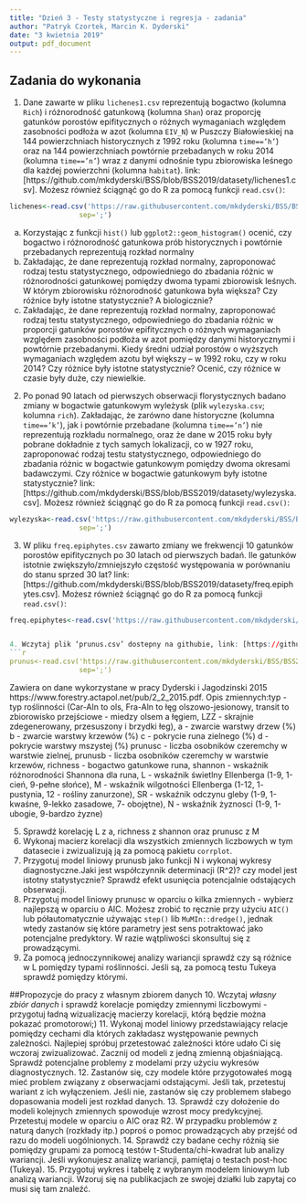 ```yaml
---
title: "Dzień 3 - Testy statystyczne i regresja - zadania"
author: "Patryk Czortek, Marcin K. Dyderski"
date: "3 kwietnia 2019"
output: pdf_document
---
```

## Zadania do wykonania

1. Dane zawarte w pliku `lichenes1.csv` reprezentują bogactwo (kolumna `Rich`) i różnorodność gatunkową (kolumna `Shan`) oraz proporcję gatunków porostów epifitycznych o różnych wymaganiach względem zasobności podłoża w azot (kolumna `EIV_N`) w Puszczy Białowieskiej na 144 powierzchniach historycznych z 1992 roku (kolumna `time==’h’`) oraz na 144 powierzchniach powtórnie przebadanych w roku 2014 (kolumna `time==’n’`) wraz z danymi odnośnie typu zbiorowiska leśnego dla każdej powierzchni (kolumna `habitat`). link: [https://github.com/mkdyderski/BSS/blob/BSS2019/datasety/lichenes1.csv]. Możesz również ściągnąć go do R za pomocą funkcji `read.csv()`:
```r
lichenes<-read.csv('https://raw.githubusercontent.com/mkdyderski/BSS/BSS2019/datasety/lichenes1.csv',
                 sep=';')
```
a)	Korzystając z funkcji `hist()` lub `ggplot2::geom_histogram()` ocenić, czy bogactwo i różnorodność gatunkowa prób historycznych i powtórnie przebadanych reprezentują rozkład normalny
b)	Zakładając, że dane reprezentują rozkład normalny, zaproponować rodzaj testu statystycznego, odpowiedniego do zbadania różnic w różnorodności gatunkowej pomiędzy dwoma typami zbiorowisk leśnych. W którym zbiorowisku różnorodność gatunkowa była większa? Czy różnice były istotne statystycznie? A biologicznie?
c)	Zakładając, że dane reprezentują rozkład normalny, zaproponować rodzaj testu statystycznego, odpowiedniego do zbadania różnic w proporcji gatunków porostów epifitycznych o różnych wymaganiach względem zasobności podłoża w azot pomiędzy danymi historycznymi i powtórnie przebadanymi. Kiedy średni udział porostów o wyższych wymaganiach względem azotu był większy – w 1992 roku, czy w roku 2014? Czy różnice były istotne statystycznie? Ocenić, czy różnice w czasie były duże, czy niewielkie.

2. Po ponad 90 latach od pierwszych obserwacji florystycznych badano zmiany w bogactwie gatunkowym wyleżysk (plik `wylezyska.csv`; kolumna `rich`). Zakładając, że zarówno dane historyczne (kolumna `time==’k’`), jak i powtórnie przebadane  (kolumna `time==’n’`) nie reprezentują rozkładu normalnego, oraz że dane w 2015 roku były pobrane dokładnie z tych samych lokalizacji, co w 1927 roku, zaproponować rodzaj testu statystycznego, odpowiedniego do zbadania różnic w bogactwie gatunkowym pomiędzy dwoma okresami badawczymi. Czy różnice w bogactwie gatunkowym były istotne statystycznie? link: [https://github.com/mkdyderski/BSS/blob/BSS2019/datasety/wylezyska.csv]. Możesz również ściągnąć go do R za pomocą funkcji `read.csv()`:
```r
wylezyska<-read.csv('https://raw.githubusercontent.com/mkdyderski/BSS/BSS2019/datasety/wylezyska.csv',
                 sep=';')
```

3. W pliku `freq.epiphytes.csv` zawarto zmiany we frekwencji 10 gatunków porostów epifitycznych po 30 latach od pierwszych badań. Ile gatunków istotnie zwiększyło/zmniejszyło częstość występowania w porównaniu do stanu sprzed 30 lat? link: [https://github.com/mkdyderski/BSS/blob/BSS2019/datasety/freq.epiphytes.csv]. Możesz również ściągnąć go do R za pomocą funkcji `read.csv()`:
```r
freq.epiphytes<-read.csv('https://raw.githubusercontent.com/mkdyderski/BSS/BSS2019/datasety/freq.epiphytes.csv',sep=';')


4. Wczytaj plik ‘prunus.csv’ dostepny na githubie, link: [https://github.com/mkdyderski/BSS/blob/BSS2019/datasety/prunus.csv]. Możesz również ściągnąć go do R za pomocą funkcji `read.csv()`:
```r
prunus<-read.csv('https://raw.githubusercontent.com/mkdyderski/BSS/BSS2019/datasety/prunus.csv',
                 sep=';')
```

Zawiera on dane wykorzystane w pracy Dyderski i Jagodzinski 2015 https://www.forestry.actapol.net/pub/2_2_2015.pdf. Opis zmiennych:typ - typ roślinności (Car-Aln to ols, Fra-Aln to łęg olszowo-jesionowy, transit to zbiorowisko przejściowe - miedzy olsem a łęgiem, LZZ - skrajnie zdegenerowany, przesuszony i brzydki łeg), a - zwarcie warstwy drzew (%) b - zwarcie warstwy krzewów (%) c - pokrycie runa zielnego (%) d - pokrycie warstwy mszystej (%) prunusc - liczba osobników czeremchy w warstwie zielnej, prunusb - liczba osobników czeremchy w warstwie krzewów, richness - bogactwo gatunkowe runa, shannon - wskaźnik różnorodności Shannona dla runa, L - wskaźnik świetlny Ellenberga (1-9, 1-cień, 9-pełne słońce), M - wskaźnik wilgotności Ellenberga (1-12, 1- pustynia, 12 - rośliny zanurzone), SR - wskaźnik odczynu gleby (1-9, 1-kwaśne, 9-lekko zasadowe, 7- obojętne), N - wskaźnik żyznosci (1-9, 1-ubogie, 9-bardzo żyzne)

5. Sprawdź korelację L z a, richness z shannon oraz prunusc z M
6. Wykonaj macierz korelacji dla wszystkich zmiennych liczbowych w tym datasecie i zwizualizują ją za pomocą pakietu `corrplot`. 
7. Przygotuj model liniowy prunusb jako funkcji N i wykonaj wykresy diagnostyczne.Jaki jest współczynnik determinacji (R^2)? czy model jest istotny statystycznie? Sprawdź efekt usunięcia potencjalnie odstających obserwacji.
8. Przygotuj model liniowy prunusc w oparciu o kilka zmiennych - wybierz najlepszą w oparciu o AIC. Możesz zrobić to ręcznie przy użyciu `AIC()` lub półautomatycznie używając `step()` lib `MuMIn::dredge()`, jednak wtedy zastanów się które parametry jest sens potraktować jako potencjalne predyktory. W razie wątpliwości skonsultuj się z prowadzącymi.
9. Za pomocą jednoczynnikowej analizy wariancji sprawdź czy są różnice w L pomiędzy typami roślinności. Jeśli są, za pomocą testu Tukeya sprawdź pomiędzy którymi. 

##Propozycje do pracy z własnym zbiorem danych
10. Wczytaj *własny zbiór danych* i sprawdź korelacje pomiędzy zmiennymi liczbowymi - przygotuj ładną wizualizację macierzy korelacji, którą będzie można pokazać promotorowi;)
11. Wykonaj model liniowy przedstawiający relacje pomiędzy cechami dla których zakładasz występowanie pewnych zależności. Najlepiej spróbuj przetestować zależności które udało Ci się wczoraj zwizualizować. Zacznij od modeli z jedną zmienną objaśniającą. Sprawdź potencjalne problemy z modelami przy użyciu wykresów diagnostycznych.
12. Zastanów się, czy modele które przygotowałeś mogą mieć problem związany z obserwacjami odstającymi. Jeśli tak, przetestuj wariant z ich wyłączeniem. Jeśli nie, zastanów się czy problemem słabego dopasowania modeli jest rozkład danych.
13. Sprawdź czy dołożenie do modeli kolejnych zmiennych spowoduje wzrost mocy predykcyjnej. Przetestuj modele w oparciu o AIC oraz R2. W przypadku problemów z naturą danych (rozkłady itp.) poproś o pomoc prowadzących aby przejść od razu do modeli uogólnionych.
14. Sprawdź czy badane cechy różnią sie pomiędzy grupami za pomocą testów t-Studenta/chi-kwadrat lub analizy wariancji. Jeśli wykonujesz analizę wariancji, pamiętaj o testach post-hoc (Tukeya).
15. Przygotuj wykres i tabelę z wybranym modelem liniowym lub analizą wariancji. Wzoruj się na publikacjach ze swojej działki lub zapytaj co musi się tam znaleźć.


